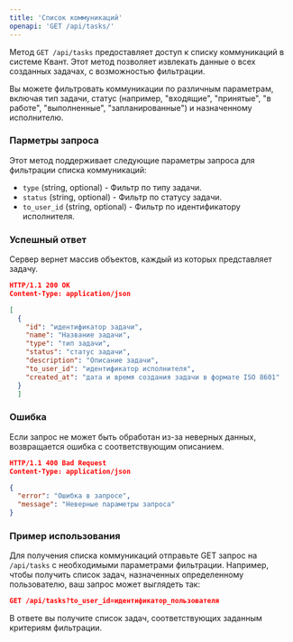 ```yaml
---
title: 'Список коммуникаций'
openapi: 'GET /api/tasks/'
---
```

Метод `GET /api/tasks` предоставляет доступ к списку коммуникаций в системе Квант. Этот метод позволяет извлекать данные о всех созданных задачах, с возможностью фильтрации.

Вы можете фильтровать коммуникации по различным параметрам, включая тип задачи, статус (например, "входящие", "принятые", "в работе", "выполненные", "запланированные") и назначенному исполнителю.

### Парметры запроса

Этот метод поддерживает следующие параметры запроса для фильтрации списка коммуникаций:

- `type` (string, optional) - Фильтр по типу задачи.
- `status` (string, optional) - Фильтр по статусу задачи.
- `to_user_id` (string, optional) - Фильтр по идентификатору исполнителя.


### Успешный ответ
Сервер вернет массив объектов, каждый из которых представляет задачу.

```json
HTTP/1.1 200 OK
Content-Type: application/json

[
  {
    "id": "идентификатор задачи",
    "name": "Название задачи",
    "type": "тип задачи",
    "status": "статус задачи",
    "description": "Описание задачи",
    "to_user_id": "идентификатор исполнителя",
    "created_at": "дата и время создания задачи в формате ISO 8601"
  }
  ]
```

### Ошибка
Если запрос не может быть обработан из-за неверных данных, возвращается ошибка с соответствующим описанием.

```json
HTTP/1.1 400 Bad Request
Content-Type: application/json

{
  "error": "Ошибка в запросе",
  "message": "Неверные параметры запроса"
}
```
### Пример использования
Для получения списка коммуникаций отправьте GET запрос на `/api/tasks` с необходимыми параметрами фильтрации. Например, чтобы получить список задач, назначенных определенному пользователю, ваш запрос может выглядеть так:

```json
GET /api/tasks?to_user_id=идентификатор_пользователя
```

В ответе вы получите список задач, соответствующих заданным критериям фильтрации.
